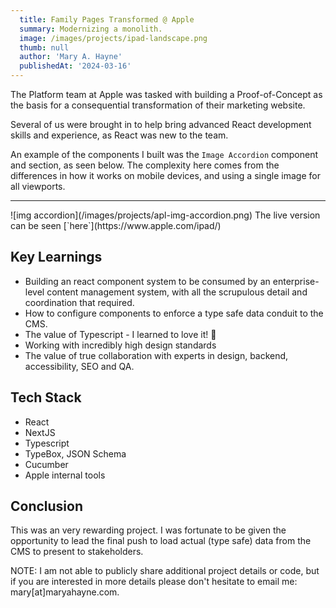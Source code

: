```yaml
---
  title: Family Pages Transformed @ Apple
  summary: Modernizing a monolith.
  image: /images/projects/ipad-landscape.png
  thumb: null
  author: 'Mary A. Hayne'
  publishedAt: '2024-03-16'
---
```


The Platform team at Apple was tasked with building a Proof-of-Concept as the
basis for a consequential transformation of their marketing website.

Several of us were brought in to help bring advanced React development skills
and experience, as React was new to the team.

An example of the components I built was the `Image Accordion` component and
section, as seen below. The complexity here comes from the differences in how it
works on mobile devices, and using a single image for all viewports.

<hr />
![img accordion](/images/projects/apl-img-accordion.png) The live version can be
seen [`here`](https://www.apple.com/ipad/)

## Key Learnings

- Building an react component system to be consumed by an enterprise-level
  content management system, with all the scrupulous detail and coordination
  that required.
- How to configure components to enforce a type safe data conduit to the CMS.
- The value of Typescript - I learned to love it! 😬
- Working with incredibly high design standards
- The value of true collaboration with experts in design, backend,
  accessibility, SEO and QA.

## Tech Stack

- React
- NextJS
- Typescript
- TypeBox, JSON Schema
- Cucumber
- Apple internal tools

## Conclusion

This was an very rewarding project. I was fortunate to be given the opportunity
to lead the final push to load actual (type safe) data from the CMS to present
to stakeholders.

NOTE: I am not able to publicly share additional project details or code, but if
you are interested in more details please don't hesitate to email me:
mary[at]maryahayne.com.
